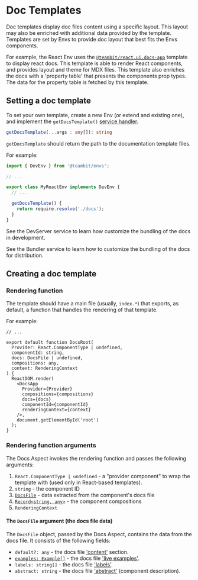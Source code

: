 # Doc Templates

Doc templates display doc files content using a specific layout. This layout may also be enriched with additional data provided by the template.
Templates are set by Envs to provide doc layout that best fits the Envs components.

For example, the React Env uses the [`@teambit/react.ui.docs-app`](https://bit.dev/teambit/react/ui/docs-app) template to display react docs.
This template is able to render React components, and provides layout and theme for MDX files. This template also enriches the docs with a 'property table' that presents the components prop types. The data for the property table is fetched by this template.

## Setting a doc template

To set your own template, create a new Env (or extend and existing one), and implement the `getDocsTemplate()` [service handler](/envs/services/dev-services-overview#service-handlers).

```ts
getDocsTemplate(...args : any[]): string
```

`getDocsTemplate` should return the path to the documentation template files.

For example:

```ts title="my-react.env.ts"
import { DevEnv } from '@teambit/envs';

// ...

export class MyReactEnv implements DevEnv {
  // ...

  getDocsTemplate() {
    return require.resolve('./docs');
  }
}
```

See the DevServer service to learn how customize the bundling of the docs in development.

See the Bundler service to learn how to customize the bundling of the docs for distribution.

## Creating a doc template

### Rendering function

The template should have a main file (usually, `index.*`) that exports, as default, a function that handles the rendering of that template.

For example:

```tsx title="docs/index.tsx"
// ...

export default function DocsRoot(
  Provider: React.ComponentType | undefined,
  componentId: string,
  docs: DocsFile | undefined,
  compositions: any,
  context: RenderingContext
) {
  ReactDOM.render(
    <DocsApp
      Provider={Provider}
      compositions={compositions}
      docs={docs}
      componentId={componentId}
      renderingContext={context}
    />,
    document.getElementById('root')
  );
}
```

### Rendering function arguments

The Docs Aspect invokes the rendering function and passes the following arguments:

1. `React.ComponentType | undefined` - a "provider component" to wrap the template with (used only in React-based templates).
2. `string` - the component ID
3. [`DocsFile`](#the-docsfile-argument-the-docs-file-data) - data extracted from the component's docs file
4. [`Record<string, any>`](https://www.typescriptlang.org/docs/handbook/utility-types.html#recordkeys-type) - the component compositions
5. `RenderingContext`

#### The `DocsFile` argument (the docs file data)

The `DocsFile` object, passed by the Docs Aspect, contains the data from the docs file. It consists of the following fields:

- `default?: any` - the docs file ['content'](/overview#content) section.
- [`examples: Example[]`](/overview#live-examples) - the docs file ['live examples'](/overview#live-examples).
- `labels: string[]` - the docs file ['labels'](/overview#labels).
- `abstract: string` - the docs file ['abstract'](/overview#abstract) (component description).
